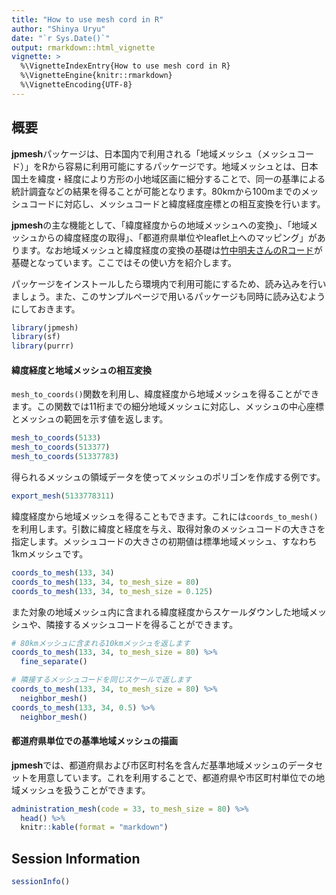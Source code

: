```yaml
---
title: "How to use mesh cord in R"
author: "Shinya Uryu"
date: "`r Sys.Date()`"
output: rmarkdown::html_vignette
vignette: >
  %\VignetteIndexEntry{How to use mesh cord in R}
  %\VignetteEngine{knitr::rmarkdown}
  %\VignetteEncoding{UTF-8}
---
```


## 概要

**jpmesh**パッケージは、日本国内で利用される「地域メッシュ（メッシュコード）」をRから容易に利用可能にするパッケージです。地域メッシュとは、日本国土を緯度・経度により方形の小地域区画に細分することで、同一の基準による統計調査などの結果を得ることが可能となります。80kmから100mまでのメッシュコードに対応し、メッシュコードと緯度経度座標との相互変換を行います。

**jpmesh**の主な機能として、「緯度経度からの地域メッシュへの変換」、「地域メッシュからの緯度経度の取得」、「都道府県単位やleaflet上へのマッピング」があります。なお地域メッシュと緯度経度の変換の基礎は[竹中明夫さんのRコード](http://takenaka-akio.org/etc/meshcode/r_code.html)が基礎となっています。ここではその使い方を紹介します。

パッケージをインストールしたら環境内で利用可能にするため、読み込みを行いましょう。また、このサンプルページで用いるパッケージも同時に読み込むようにしておきます。

```r
library(jpmesh)
library(sf)
library(purrr)
```

#### 緯度経度と地域メッシュの相互変換

`mesh_to_coords()`関数を利用し、緯度経度から地域メッシュを得ることができます。この関数では11桁までの細分地域メッシュに対応し、メッシュの中心座標とメッシュの範囲を示す値を返します。

```r
mesh_to_coords(5133)
mesh_to_coords(513377)
mesh_to_coords(51337783)
```

得られるメッシュの領域データを使ってメッシュのポリゴンを作成する例です。

```r
export_mesh(5133778311)
```


緯度経度から地域メッシュを得ることもできます。これには`coords_to_mesh()`を利用します。引数に緯度と経度を与え、取得対象のメッシュコードの大きさを指定します。メッシュコードの大きさの初期値は標準地域メッシュ、すなわち1kmメッシュです。

```r
coords_to_mesh(133, 34)
coords_to_mesh(133, 34, to_mesh_size = 80)
coords_to_mesh(133, 34, to_mesh_size = 0.125)
```

また対象の地域メッシュ内に含まれる緯度経度からスケールダウンした地域メッシュや、隣接するメッシュコードを得ることができます。

```r
# 80kmメッシュに含まれる10kmメッシュを返します
coords_to_mesh(133, 34, to_mesh_size = 80) %>% 
  fine_separate()

# 隣接するメッシュコードを同じスケールで返します
coords_to_mesh(133, 34, to_mesh_size = 80) %>% 
  neighbor_mesh()
coords_to_mesh(133, 34, 0.5) %>% 
  neighbor_mesh()
```

#### 都道府県単位での基準地域メッシュの描画

**jpmesh**では、都道府県および市区町村名を含んだ基準地域メッシュのデータセットを用意しています。これを利用することで、都道府県や市区町村単位での地域メッシュを扱うことができます。

```r
administration_mesh(code = 33, to_mesh_size = 80) %>% 
  head() %>% 
  knitr::kable(format = "markdown")
```

## Session Information

```r
sessionInfo()
```
